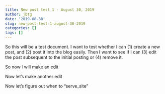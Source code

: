 ```yaml
---
title: New post test 1 - August 30, 2019
author: jbtg
date: '2019-08-30'
slug: new-post-test-1-august-30-2019
categories: []
tags: []
---
```



So this will be a test document. I want to test whether I can (1) create a new post, and (2) post it into the blog easily. Then I want to see if I can (3) edit the post subsequent to the initial posting or (4) remove it.

So now I will make an edit

Now let's make another edit

Now let's figure out when to "serve_site"
